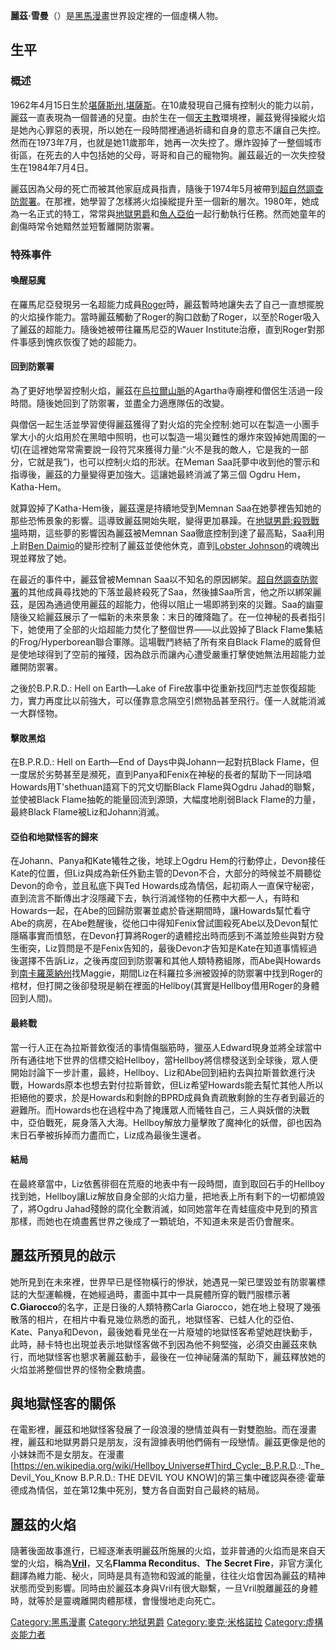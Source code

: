 {{Link style|time=2015-12-11T10:12:41+00:00}}
{{Infobox comics character
<!--Wikipedia:WikiProject Comics-->
| character_name = 麗茲·雪曼
| noimage        = yes
| imagesize      = <!-- default 250 -->
| caption        =
| publisher      = [[黑馬漫畫|黑馬漫畫]]
| debut          = ''[[地獄男爵:毀滅的種子|地獄男爵:毀滅的種子]]'' (1994)
| creators       = [[麥克·米格諾拉|麥克·米格諾拉]]
| alter_ego      =
| full_name      = 伊麗莎白·安·雪曼
| species        = <!-- optional -->
| homeworld      = <!-- optional -->
| alliances      = [[超自然調查防禦署|超自然調查防禦署]]
| partners       = [[地獄男爵|地獄男爵]]<br/>[[魚人亞伯|魚人亞伯]]<br/>[[泰德‧霍華德|泰德‧霍華德]]
| supports       =
| aliases        = <!-- optional -->
| powers         = [[控火|火焰操縱]]
| cat            = super
| subcat         = Dark Horse Comics
| hero           =地獄魔人
| villain        =
| sortkey        = Liz Sherman
}}

'''麗茲·雪曼'''（{{lang-en|Liz Sherman}}）是[[黑馬漫畫|黑馬漫畫]]世界設定裡的一個虛構人物。

==生平==
===概述===
1962年4月15日生於[[堪薩斯州|堪薩斯州]],[[堪薩斯|堪薩斯]]。在10歲發現自己擁有控制火的能力以前，麗茲一直表現為一個普通的兒童。由於生在一個[[天主教會|天主教]]環境裡，麗茲覺得操縱火焰是她內心罪惡的表現，所以她在一段時間裡通過祈禱和自身的意志不讓自己失控。然而在1973年7月，也就是她11歲那年，她再一次失控了。爆炸毀掉了一整個城市街區，在死去的人中包括她的父母，哥哥和自己的寵物狗。麗茲最近的一次失控發生在1984年7月4日。

麗茲因為父母的死亡而被其他家庭成員指責，隨後于1974年5月被帶到[[超自然調查防禦署|超自然調查防禦署]]。在那裡，她學習了怎樣將火焰操縱提升至一個新的層次。1980年，她成為一名正式的特工，常常與[[地獄男爵|地獄男爵]]和[[魚人亞伯|魚人亞伯]]一起行動執行任務。然而她童年的創傷時常令她黯然並短暫離開防禦署。

===特殊事件===
====喚醒惡魔====
在羅馬尼亞發現另一名超能力成員[[:en:Roger_(Hellboy)|Roger]]時，麗茲暫時地讓失去了自己一直想擺脫的火焰操作能力。當時麗茲觸動了Roger的胸口啟動了Roger，以至於Roger吸入了麗茲的超能力。隨後她被帶往羅馬尼亞的Wauer Institute治療，直到Roger對那件事感到愧疚恢復了她的超能力。

====回到防禦署====
為了更好地學習控制火焰，麗茲在[[烏拉爾山脈|烏拉爾山脈]]的Agartha寺廟裡和僧侶生活過一段時間。隨後她回到了防禦署，並盡全力適應隊伍的改變。

與僧侶一起生活並學習使得麗茲獲得了對火焰的完全控制:她可以在製造一小團手掌大小的火焰用於在黑暗中照明，也可以製造一場災難性的爆炸來毀掉她周圍的一切(在這裡她常常需要說一段符咒來獲得力量:“火不是我的敵人，它是我的一部分，它就是我”)，也可以控制火焰的形狀。在Meman Saa託夢中收到他的警示和指導後，麗茲的力量變得更加強大。這讓她最終消滅了第三個 Ogdru Hem，Katha-Hem。

就算毀掉了Katha-Hem後，麗茲還是持續地受到Memnan Saa在她夢裡告知她的那些恐怖景象的影響。這導致麗茲開始失眠，變得更加暴躁。在[[地獄男爵:殺戮戰場|地獄男爵:殺戮戰場]]時期，這些夢的影響因為麗茲被Memnan Saa徹底控制到達了最高點，Saa利用上尉[[:en:Ben_Daimio|Ben Daimio]]的變形控制了麗茲並使他休克，直到[[:en:Lobster_Johnson|Lobster Johnson]]的魂魄出現並釋放了她。

在最近的事件中，麗茲曾被Memnan Saa以不知名的原因綁架。[[超自然調查防禦署|超自然調查防禦署]]的其他成員尋找她的下落並最終殺死了Saa，然後據Saa所言，他之所以綁架麗茲，是因為通過使用麗茲的超能力，他得以阻止一場即將到來的災難。Saa的幽靈隨後又給麗茲展示了一幅新的未來景象：末日的確降臨了。在一位神秘的長者指引下，她使用了全部的火焰超能力焚化了整個世界——以此毀掉了Black Flame集結的Frog/Hyperborean聯合軍隊。這場戰鬥終結了所有來自Black Flame的威脅但是使地球得到了空前的摧殘，因為啟示而讓內心遭受嚴重打擊使她無法用超能力並離開防禦署。

之後於B.P.R.D.: Hell on Earth—Lake of Fire故事中從重新找回鬥志並恢復超能力，實力再度比以前強大，可以僅靠意念隔空引燃物品甚至飛行。僅一人就能消滅一大群怪物。

====擊敗黑焰====
在B.P.R.D.: Hell on Earth—End of Days中與Johann一起對抗Black Flame，但一度居於劣勢甚至是瀕死，直到Panya和Fenix在神秘的長者的幫助下一同詠唱Howards用T'shethuan語寫下的咒文切斷Black Flame與Ogdru Jahad的聯繫，並使被Black Flame抽乾的能量回流到源頭，大幅度地削弱Black Flame的力量，最終Black Flame被Liz和Johann消滅。

====亞伯和地獄怪客的歸來====
在Johann、Panya和Kate犧牲之後，地球上Ogdru Hem的行動停止，Devon接任Kate的位置，但Liz與成為新任外勤主管的Devon不合，大部分的時候並不屑聽從Devon的命令，並且私底下與Ted Howards成為情侶，起初兩人一直保守秘密，直到流言不斷傳出才沒隱藏下去，執行消滅怪物的任務中大都一人，有時和Howards一起，在Abe的回歸防禦署並處於昏迷期間時，讓Howards幫忙看守Abe的病房，在Abe甦醒後，從他口中得知Fenix曾試圖殺死Abe以及Devon幫忙隱瞞事實而憤怒，在Devon打算將Roger的遺體挖出時而感到不滿並險些與對方發生衝突，Liz質問是不是Fenix告知的，最後Devon才告知是Kate在知道事情經過後選擇不告訴Liz，之後再度回到防禦署和其他人類特務組隊，而Abe與Howards到[[南卡羅萊納州|南卡羅萊納州]]找Maggie，期間Liz在科羅拉多洲被毀掉的防禦署中找到Roger的棺材，但打開之後卻發現是躺在裡面的Hellboy(其實是Hellboy借用Roger的身體回到人間)。

====最終戰====
當一行人正在為拉斯普欽復活的事情傷腦筋時，獵巫人Edward現身並將全球當中所有通往地下世界的信標交給Hellboy，當Hellboy將信標發送到全球後，眾人便開始討論下一步計畫，最終，Hellboy、Liz和Abe回到紐約去與拉斯普欽進行決戰，Howards原本也想去對付拉斯普欽，但Liz希望Howards能去幫忙其他人所以拒絕他的要求，於是Howards和剩餘的BPRD成員負責疏散剩餘的生存者到最近的避難所。而Howards也在過程中為了掩護眾人而犧牲自己，三人與妖僧的決戰中，亞伯戰死，屍身落入大海。Hellboy解放力量擊敗了魔神化的妖僧，卻也因為末日石拳被拆掉而力盡而亡，Liz成為最後生還者。

====結局====
在最終章當中，Liz依舊徘徊在荒廢的地表中有一段時間，直到取回石手的Hellboy找到她，Hellboy讓Liz解放自身全部的火焰力量，把地表上所有剩下的一切都燒毀了，將Ogdru Jahad殘餘的腐化全數消滅，如同她當年在青蛙瘟疫中見到的預言那樣，而她也在燒盡舊世界之後成了一顆琥珀，不知道未來是否仍會醒來。

==麗茲所預見的啟示==
她所見到在未來裡，世界早已是怪物橫行的慘狀，她遇見一架已墜毀並有防禦署標誌的大型運輸機，在她經過時，畫面中其中一具屍體所穿的戰鬥服標示著'''C.Giarocco'''的名字，正是日後的人類特務Carla Giarocco，她在地上發現了幾張散落的相片，在相片中看見幾位熟悉的面孔，地獄怪客、已蛙人化的亞伯、Kate、Panya和Devon，最後她看見坐在一片廢墟的地獄怪客希望她趕快動手，此時，赫卡特也出現並表示地獄怪客做不到因為他不夠堅強，必須交由麗茲來執行，而地獄怪客也懇求著麗茲動手，最後在一位神祕薩滿的幫助下，麗茲釋放她的火焰並將整個世界的怪物全數燒盡。

==與地獄怪客的關係==
在電影裡，麗茲和地獄怪客發展了一段浪漫的戀情並與有一對雙胞胎。而在漫畫裡，麗茲和地獄男爵只是朋友，沒有證據表明他們倆有一段戀情。麗茲更像是他的小妹妹而不是女朋友。在漫畫[https://en.wikipedia.org/wiki/Hellboy_Universe#Third_Cycle:_B.P.R.D.:_The_Devil_You_Know B.P.R.D.: THE DEVIL YOU KNOW]{{Wayback|url=https://en.wikipedia.org/wiki/Hellboy_Universe#Third_Cycle:_B.P.R.D.:_The_Devil_You_Know |date=20190414221955 }}的第三集中確認與泰德‧霍華德成為情侶，並在第12集中死別，雙方各自面對自己最終的結局。

==麗茲的火焰==
隨著後面故事進行，已經逐漸表明麗茲所施展的火焰，並非普通的火焰而是來自天堂的火焰，稱為[https://hellboy.fandom.com/wiki/Vril '''Vril''']{{Wayback|url=https://hellboy.fandom.com/wiki/Vril |date=20181225030847 }}，又名'''Flamma Reconditus'''、'''The Secret Fire'''，非官方漢化翻譯為維力能、秘火，同時是具有造物和毀滅的能量，往往火焰會因為麗茲的精神狀態而受到影響。同時由於麗茲本身與Vril有很大聯繫，一旦Vril脫離麗茲的身體時，就等於是靈魂離開肉體那樣，會慢慢地走向死亡。


{{地獄怪客}}

{{DEFAULTSORT:Sherman Liz}}
[[Category:黑馬漫畫|Category:黑馬漫畫]]
[[Category:地狱男爵|Category:地狱男爵]]
[[Category:麥克·米格諾拉|Category:麥克·米格諾拉]]
[[Category:虛構炎能力者|Category:虛構炎能力者]]